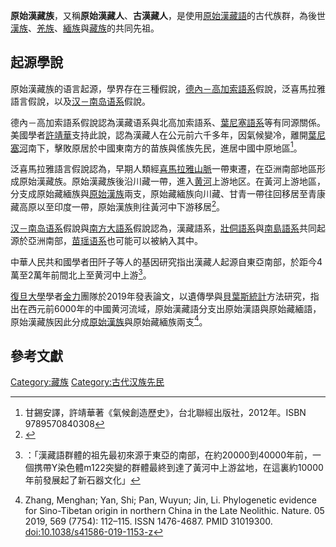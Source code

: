 '''原始漢藏族'''，又稱'''原始漢藏人'''、'''古漢藏人'''，是使用[[原始漢藏語|原始漢藏語]]的古代族群，為後世[[漢族|漢族]]、[[羌族|羌族]]、[[緬族|緬族]]與[[藏族|藏族]]的共同先祖。

==起源學說==
原始漢藏族的语言起源，學界存在三種假說，[[德內－高加索語系|德內－高加索語系]]假說，泛喜馬拉雅語言假說，以及[[汉－南岛语系|汉－南岛语系]]假說。

德內－高加索語系假說認為漢藏语系與北高加索語系、[[葉尼塞語系|葉尼塞語系]]等有同源關係。美國學者[[許靖華|許靖華]]支持此說，認為漢藏人在公元前六千多年，因氣候變冷，離開[[葉尼塞河|葉尼塞河]]南下，擊敗原居於中國東南方的苗族與傜族先民，進居中國中原地區<ref>甘錫安譯，許靖華著《氣候創造歷史》，台北聯經出版社，2012年。ISBN 9789570840308</ref>{{page needed}}。

泛喜馬拉雅語言假說認為，早期人類經[[喜馬拉雅山脈|喜馬拉雅山脈]]一帶東遷，在亞洲南部地區形成原始漢藏族。原始漢藏族後沿川藏一帶，進入[[黄河|黄河]]上游地区。在黃河上游地區，分支成原始藏緬族與[[原始漢族|原始漢族]]兩支，原始藏緬族向川藏、甘青一帶往回移居至青康藏高原以至印度一帶，原始漢族則往黃河中下游移居<ref>{{cite journal
| last = Van Driem
| first = George
| title = ''Sino-bodic''
| journal = ''Bulletin of the School of Oriental and African Studies, University of London'' 
| year = 1997
| volume= 60
| issue = 3
| pages = 455-488
| jstor = 619539
| publisher = [[Cambridge_University_Press|Cambridge University Press]]
}}</ref>。

[[汉－南岛语系|汉－南岛语系]]假說與[[南方大語系|南方大語系]]假說認為，漢藏語系，[[壯侗語系|壯侗語系]]與[[南島語系|南島語系]]共同起源於亞洲南部，[[苗瑶语系|苗瑶语系]]也可能可以被納入其中。

中華人民共和國學者田阡子等人的基因研究指出漢藏人起源自東亞南部，於距今4萬至2萬年前間北上至黄河中上游<ref>{{cite magazine|author=田阡子、孙宏开、江荻|title=《汉藏语数据与东亚人类的渊源》|magazine=西南民族大学学报|year=2007|volume=28|issue=11|pages=38-42|url=http://www.cnki.com.cn/Article/CJFDTotal-XNZS200711012.htm|access-date=2021-05-14|archive-date=2021-05-14|archive-url=https://web.archive.org/web/20210514224110/http://www.cnki.com.cn/Article/CJFDTotal-XNZS200711012.htm|dead-url=no}}：「漢藏語群體的祖先最初來源于東亞的南部，在約20000到40000年前，一個携帶Y染色體m122突變的群體最終到達了黃河中上游盆地，在這裏約10000年前發展起了新石器文化」</ref>。

[[復旦大學|復旦大學]]學者[[金力|金力]]團隊於2019年發表論文，以遺傳學與[[貝葉斯統計|貝葉斯統計]]方法研究，指出在西元前6000年的中國黄河流域，原始漢藏語分支出原始漢語與原始藏緬語，原始漢藏族因此分成[[原始漢族|原始漢族]]與原始藏緬族兩支<ref>Zhang, Menghan; Yan, Shi; Pan, Wuyun; Jin, Li. Phylogenetic evidence for Sino-Tibetan origin in northern China in the Late Neolithic. Nature. 05 2019, 569 (7754): 112–115. ISSN 1476-4687. PMID 31019300. doi:10.1038/s41586-019-1153-z</ref>。

==參考文獻==
{{reflist}}

[[Category:藏族|Category:藏族]]
[[Category:古代汉族先民|Category:古代汉族先民]]